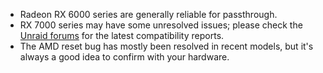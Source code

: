 - Radeon RX 6000 series are generally reliable for passthrough.
- RX 7000 series may have some unresolved issues; please check the [Unraid forums](https://forums.unraid.net/) for the latest compatibility reports.
- The AMD reset bug has mostly been resolved in recent models, but it's always a good idea to confirm with your hardware.
